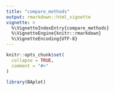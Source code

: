 ```yaml
---
title: "compare_methods"
output: rmarkdown::html_vignette
vignette: >
  %\VignetteIndexEntry{compare_methods}
  %\VignetteEngine{knitr::rmarkdown}
  %\VignetteEncoding{UTF-8}
---
```


```r
knitr::opts_chunk$set(
  collapse = TRUE,
  comment = "#>"
)
```

```r
library(BAplot)
```
